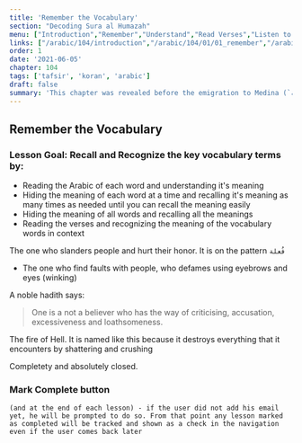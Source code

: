 ```yaml
---
title: 'Remember the Vocabulary'
section: "Decoding Sura al Humazah"
menu: ["Introduction","Remember","Understand","Read Verses","Listen to Verses","Apply the Verses","Reflect on the Verses"]
links: ["/arabic/104/introduction","/arabic/104/01/01_remember","/arabic/104/01/02_understand","/arabic/104/02/01_read-verses","/arabic/104/02/02_listen-verses","/arabic/104/02/03_apply-verses","/arabic/104/03/01_reflect-verses"]
order: 1
date: '2021-06-05'
chapter: 104
tags: ['tafsir', 'koran', 'arabic']
draft: false
summary: 'This chapter was revealed before the emigration to Medina (`مكية`). It talks about those people who find fault in others and destroy them with signs that criticize and lessen, as well as through scorring, mockery and ridicule.'
---
```


## Remember the Vocabulary

### Lesson Goal: Recall and Recognize the key vocabulary terms by:
- Reading the Arabic of each word and understanding it's meaning
- Hiding the meaning of each word at a time and recalling it's meaning as many times as needed until you can recall the meaning easily
- Hiding the meaning of all words and recalling all the meanings
- Reading the verses and recognizing the meaning of the vocabulary words in context

<Vocabulary word="همزة">

The one who slanders people and hurt their honor. It is on the pattern `فُعلة`

</Vocabulary>
<Vocabulary word="لمزة">

- The one who find faults with people, who defames using eyebrows and eyes (winking)

A noble hadith says:

> One is a not a believer who has the way of criticising, accusation, excessiveness and loathsomeness.

</Vocabulary>
<Vocabulary word="الحطمة">

The fire of Hell. It is named like this because it destroys everything that it encounters by shattering and crushing

</Vocabulary>
<Vocabulary word="مؤصدة">

Completety and absolutely closed.

</Vocabulary>

### Mark Complete button

`(and at the end of each lesson) - if the user did not add his email yet, he will be prompted to do so. From that point any lesson marked as completed will be tracked and shown as a check in the navigation even if the user comes back later`
